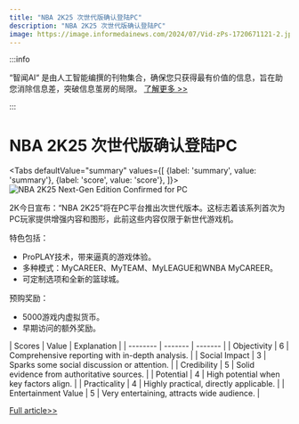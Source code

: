 ```yaml
---
title: "NBA 2K25 次世代版确认登陆PC"
description: "NBA 2K25 次世代版确认登陆PC"
image: https://image.informedainews.com/2024/07/Vid-zPs-1720671121-2.jpg
---
```



:::info

“智闻AI“ 是由人工智能编撰的刊物集合，确保您只获得最有价值的信息，旨在助您消除信息差，突破信息茧房的局限。  [了解更多 >>](/)

:::

# NBA 2K25 次世代版确认登陆PC


<Tabs
	defaultValue="summary"
	values={[
	{label: 'summary', value: 'summary'},
	{label: 'score', value: 'score'},
]}>
<TabItem value="summary">
<img
  src="https://image.informedainews.com/2024/07/Vid-zPs-1720671121-2.jpg"
  alt="NBA 2K25 Next-Gen Edition Confirmed for PC"
/>



2K今日宣布：“NBA 2K25”将在PC平台推出次世代版本。这标志着该系列首次为PC玩家提供增强内容和图形，此前这些内容仅限于新世代游戏机。

特色包括：
- ProPLAY技术，带来逼真的游戏体验。
- 多种模式：MyCAREER、MyTEAM、MyLEAGUE和WNBA MyCAREER。
- 可定制选项和全新的篮球城。

预购奖励：
- 5000游戏内虚拟货币。
- 早期访问的额外奖励。
</TabItem>
<TabItem value="score">
	| Scores     | Value   | Explanation |
	| -------- | ------- | ------- |
	| Objectivity  | 6    | Comprehensive reporting with in-depth analysis.    |
	| Social Impact | 3     | Sparks some social discussion or attention.    |
	| Credibility    | 5    | Solid evidence from authoritative sources.    |
	| Potential    | 4    | High potential when key factors align.    |
	| Practicality    | 4    | Highly practical, directly applicable.    |
	| Entertainment Value    | 5    | Very entertaining, attracts wide audience.    |
</TabItem>
</Tabs>

[Full article>>](https://www.gcores.com/articles/184808)
